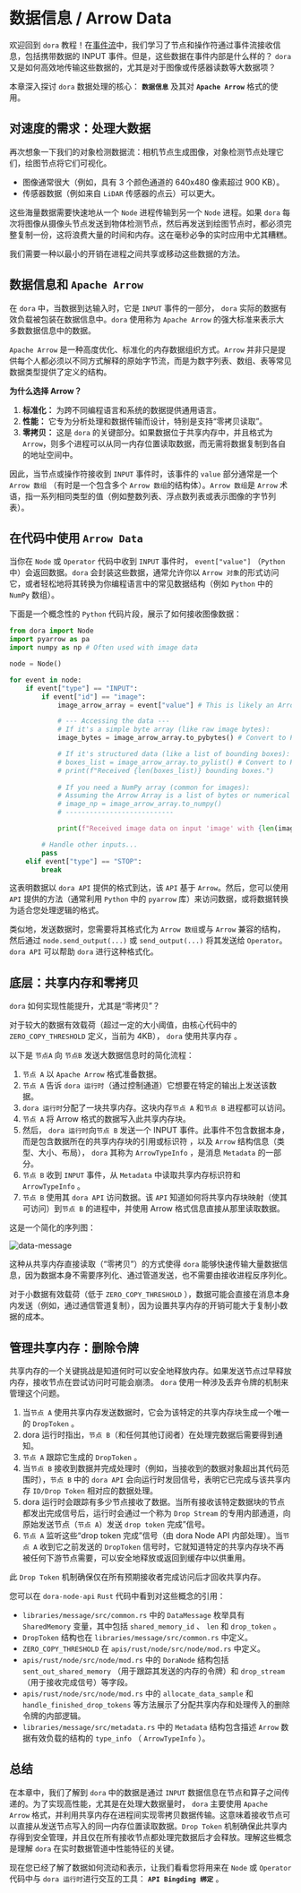 # 数据信息 / Arrow Data

欢迎回到 `dora` 教程！在[事件流](./event-stream)中，我们学习了节点和操作符通过事件流接收信息，包括携带数据的 INPUT 事件。但是，这些数据在事件内部是什么样的？ `dora` 又是如何高效地传输这些数据的，尤其是对于图像或传感器读数等大数据项？

本章深入探讨 `dora` 数据处理的核心： **`数据信息`** 及其对 **`Apache Arrow`** 格式的使用。

## 对速度的需求：处理大数据

再次想象一下我们的对象检测数据流：相机节点生成图像，对象检测节点处理它们，绘图节点将它们可视化。

- 图像通常很大（例如，具有 3 个颜色通道的 640x480 像素超过 900 KB）。
- 传感器数据（例如来自 `LiDAR` 传感器的点云）可以更大。

这些海量数据需要快速地从一个 `Node` 进程传输到另一个 `Node` 进程。如果 `dora` 每次将图像从摄像头节点发送到物体检测节点，然后再发送到绘图节点时，都必须完整复制一份，这将浪费大量的时间和内存。这在毫秒必争的实时应用中尤其糟糕。

我们需要一种以最小的开销在进程之间共享或移动这些数据的方法。

## 数据信息和 `Apache Arrow`

在 `dora` 中，当数据到达输入时，它是 `INPUT` 事件的一部分， `dora` 实际的数据有效负载被包装在数据信息中。`dora` 使用称为 `Apache Arrow` 的强大标准来表示大多数数据信息中的数据。

`Apache Arrow` 是一种高度优化、标准化的内存数据组织方式。`Arrow` 并非只是提供每个人都必须以不同方式解释的原始字节流，而是为数字列表、数组、表等常见数据类型提供了定义的结构。

**为什么选择 Arrow？**

1. **标准化：** 为跨不同编程语言和系统的数据提供通用语言。
2. **性能：** 它专为分析处理和数据传输而设计，特别是支持“零拷贝读取”。
3. **零拷贝：** 这是 `dora` 的关键部分。如果数据位于共享内存中，并且格式为 `Arrow`，则多个进程可以从同一内存位置读取数据，而无需将数据复制到各自的地址空间中。

因此，当节点或操作符接收到 `INPUT` 事件时，该事件的 `value` 部分通常是一个 `Arrow 数组` （有时是一个包含多个 `Arrow 数组`的结构体）。`Arrow 数组`是 `Arrow` 术语，指一系列相同类型的值（例如整数列表、浮点数列表或表示图像的字节列表）。

## 在代码中使用 `Arrow Data`

当你在 `Node` 或 `Operator` 代码中收到 `INPUT` 事件时， `event["value"]` （`Python` 中）会返回数据。`dora` 会封装这些数据，通常允许你以 `Arrow 对象`的形式访问它，或者轻松地将其转换为你编程语言中的常见数据结构（例如 `Python` 中的 `NumPy` 数组）。

下面是一个概念性的 `Python` 代码片段，展示了如何接收图像数据：

```py
from dora import Node
import pyarrow as pa
import numpy as np # Often used with image data

node = Node()

for event in node:
    if event["type"] == "INPUT":
        if event["id"] == "image":
            image_arrow_array = event["value"] # This is likely an Arrow Array

            # --- Accessing the data ---
            # If it's a simple byte array (like raw image bytes):
            image_bytes = image_arrow_array.to_pybytes() # Convert to Python bytes

            # If it's structured data (like a list of bounding boxes):
            # boxes_list = image_arrow_array.to_pylist() # Convert to Python list
            # print(f"Received {len(boxes_list)} bounding boxes.")
            
            # If you need a NumPy array (common for images):
            # Assuming the Arrow Array is a list of bytes or numerical array
            # image_np = image_arrow_array.to_numpy() 
            # ---------------------------

            print(f"Received image data on input 'image' with {len(image_bytes)} bytes.")

        # Handle other inputs...
        pass
    elif event["type"] == "STOP":
        break
```

这表明数据以 `dora API` 提供的格式到达，该 `API` 基于 `Arrow`。然后，您可以使用 `API` 提供的方法（通常利用 `Python` 中的 `pyarrow` 库）来访问数据，或将数据转换为适合您处理逻辑的格式。

类似地，发送数据时，您需要将其格式化为 `Arrow 数组`或与 `Arrow` 兼容的结构，然后通过 `node.send_output(...)` 或 `send_output(...)` 将其发送给 `Operator`。`dora API` 可以帮助 `dora` 进行这种格式化。

## 底层：共享内存和零拷贝

`dora` 如何实现性能提升，尤其是“零拷贝”？

对于较大的数据有效载荷（超过一定的大小阈值，由核心代码中的 `ZERO_COPY_THRESHOLD` 定义，当前为 4KB）， `dora` 使用共享内存 。

以下是 `节点A` 向 `节点B` 发送大数据信息时的简化流程：

1. `节点 A` 以 `Apache Arrow` 格式准备数据。
2. `节点 A` 告诉 `dora 运行时`（通过控制通道）它想要在特定的输出上发送该数据。
3. `dora 运行时`分配了一块共享内存。这块内存`节点 A` 和`节点 B` 进程都可以访问。
4. `节点 A` 将 Arrow 格式的数据写入此共享内存块。
5. 然后， `dora 运行时`向`节点 B` 发送一个 INPUT 事件。此事件不包含数据本身，而是包含数据所在的共享内存块的引用或标识符 ，以及 `Arrow` 结构信息（类型、大小、布局）， `dora` 其称为 `ArrowTypeInfo` ，是消息 `Metadata` 的一部分。
6. `节点 B` 收到 `INPUT` 事件，从 `Metadata` 中读取共享内存标识符和 `ArrowTypeInfo` 。
7. `节点 B` 使用其 `dora API` 访问数据。该 `API` 知道如何将共享内存块映射（使其可访问）到`节点 B` 的进程中，并使用 Arrow 格式信息直接从那里读取数据。

这是一个简化的序列图：

![data-message](/data-message01.png)

这种从共享内存直接读取（“零拷贝”）的方式使得 `dora` 能够快速传输大量数据信息，因为数据本身不需要序列化、通过管道发送，也不需要由接收进程反序列化。

对于小数据有效载荷（低于 `ZERO_COPY_THRESHOLD` ），数据可能会直接在消息本身内发送（例如，通过通信管道复制），因为设置共享内存的开销可能大于复制小数据的成本。

## 管理共享内存：删除令牌

共享内存的一个关键挑战是知道何时可以安全地释放内存。如果发送节点过早释放内存，接收节点在尝试访问时可能会崩溃。 `dora` 使用一种涉及丢弃令牌的机制来管理这个问题。

1. 当`节点 A` 使用共享内存发送数据时，它会为该特定的共享内存块生成一个唯一的 `DropToken` 。
2. dora 运行时指出，`节点 B`（和任何其他订阅者）在处理完数据后需要得到通知。
3. `节点 A` 跟踪它生成的 `DropToken` 。
4. 当`节点 B` 接收到数据并完成处理时（例如，当接收到的数据对象超出其代码范围时），`节点 B` 中的 `dora API` 会向运行时发回信号，表明它已完成与该共享内存 `ID/Drop Token` 相对应的数据处理。
5. dora 运行时会跟踪有多少节点接收了数据。当所有接收该特定数据块的节点都发出完成信号后，运行时会通过一个称为 `Drop Stream` 的专用内部通道，向原始发送节点（`节点 A`）发送 `drop token` 完成”信号。
6. `节点 A` 监听这些“drop token 完成”信号（由 dora Node API 内部处理）。当`节点 A` 收到它之前发送的 `DropToken` 信号时，它就知道特定的共享内存块不再被任何下游节点需要，可以安全地释放或返回到缓存中以供重用。

此 `Drop Token` 机制确保仅在所有预期接收者完成访问后才回收共享内存。

您可以在 `dora-node-api` `Rust` 代码中看到对这些概念的引用：

- `libraries/message/src/common.rs` 中的 `DataMessage` 枚举具有 `SharedMemory` 变量，其中包括 `shared_memory_id` 、 `len` 和 `drop_token` 。
- `DropToken` 结构也在 `libraries/message/src/common.rs` 中定义。
- `ZERO_COPY_THRESHOLD` 在 `apis/rust/node/src/node/mod.rs` 中定义。
- `apis/rust/node/src/node/mod.rs` 中的 `DoraNode` 结构包括 `sent_out_shared_memory` （用于跟踪其发送的内存的令牌）和 `drop_stream` （用于接收完成信号）等字段。
- `apis/rust/node/src/node/mod.rs` 中的 `allocate_data_sample` 和 `handle_finished_drop_tokens` 等方法展示了分配共享内存和处理传入的删除令牌的内部逻辑。
- `libraries/message/src/metadata.rs` 中的 `Metadata` 结构包含描述 `Arrow` 数据有效负载的结构的 `type_info` （ `ArrowTypeInfo` ）。

## 总结

在本章中，我们了解到 `dora` 中的数据是通过 `INPUT` 数据信息在节点和算子之间传递的。为了实现高性能，尤其是在处理大数据量时， `dora` 主要使用 `Apache Arrow` 格式，并利用共享内存在进程间实现零拷贝数据传输。这意味着接收节点可以直接从发送节点写入的同一内存位置读取数据。`Drop Token` 机制确保此共享内存得到安全管理，并且仅在所有接收节点都处理完数据后才会释放。理解这些概念是理解 `dora` 在实时数据管道中性能特征的关键。

现在您已经了解了数据如何流动和表示，让我们看看您将用来在 `Node` 或 `Operator` 代码中与 `dora 运行时`进行交互的工具： **`API Bingding 绑定`** 。
